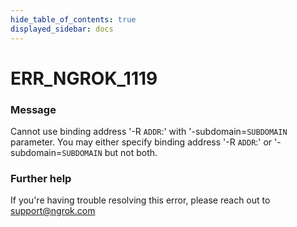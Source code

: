 ```yaml
---
hide_table_of_contents: true
displayed_sidebar: docs
---
```



# ERR_NGROK_1119

### Message
Cannot use binding address '-R `ADDR`:' with '-subdomain=`SUBDOMAIN` parameter.
You may either specify binding address '-R `ADDR`:' or '-subdomain=`SUBDOMAIN` but not both.

<ErrorDetails error='err_ngrok_1119' />


### Further help
If you're having trouble resolving this error, please reach out to [support@ngrok.com](mailto:support@ngrok.com?subject=Help%20with%20ERR_NGROK_1119)

